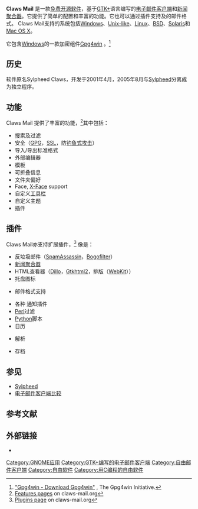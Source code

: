 {{NoteTA|G1=IT|G2=FL}}
{{Infobox software
| name                   = Claws Mail
| logo                   = ClawsMailLogo.png
| logo size              = 64px
| screenshot             = Claws-mail 271-en.png
| screenshot size        = 240px
| caption                = Claws Mail 2.7.1 主界面（Windows版本）
| developer              = [https://www.claws-mail.org/theteam.php The Claws Mail Team]
| released               = 0.4.67claws1 ({{Start date and age|2001|05|11}})
| latest release version = 3.17.8
| latest release date    = {{release date and age|2020|10|19}}
| programming language   = [[C语言|C]]
| operating system       = [[BSD|BSD]], [[Linux|Linux]], [[Mac_OS|Mac OS]], [[Solaris|Solaris]], [[Unix|Unix]], [[Microsoft_Windows|Windows]]
| language               = 巴西葡萄牙语，保加利亚语，加泰罗尼亚语，简体中文，繁体中文，克罗地亚语，捷克语，荷兰语，英语，世界语，芬兰语，法语，德语，希腊语，希伯来语，匈牙利语，意大利语，日语，韩语，挪威语，波兰语，俄语，塞尔维亚语，斯洛伐克语，西班牙语，瑞典语
| genre                  = [[电子邮件客户端|电子邮件客户端]], [[聚合器|新闻聚合器]]
| license                = [[GNU通用公共许可证|GNU GPLv3]]
| website                = {{URL|https://www.claws-mail.org}}
}}
'''Claws Mail''' 是一款[[免费软件|免费]][[开源软件|开源软件]]，基于[[GTK+|GTK+]]语言编写的[[电子邮件客户端|电子邮件客户端]]和[[新闻聚合器|新闻聚合器]]。它提供了简单的配置和丰富的功能。它也可以通过插件支持{{link-en|MH 信息处理系统|MH Message Handling System}}及{{link-en|Mbox|Mbox}}的邮件格式。 Claws Mail支持的系统包括[[Microsoft_Windows|Windows]]、[[Unix-like|Unix-like]]、[[Linux|Linux]]、[[BSD|BSD]]、[[Solaris|Solaris]]和[[Mac_OS_X|Mac OS X]]。

它包含[[Microsoft_Windows|Windows]]的一款加密组件[[Gpg4win|Gpg4win]] 。<ref name=gpg4win>[http://gpg4win.org/download.html "Gpg4win - Download Gpg4win"] {{Wayback|url=http://gpg4win.org/download.html |date=20151008070546 }}, The Gpg4win Initiative.</ref>

== 历史 ==

软件原名Sylpheed Claws，开发于2001年4月，2005年8月与[[Sylpheed|Sylpheed]]分离成为独立程序。

== 功能 ==
Claws Mail 提供了丰富的功能，<ref>[http://www.claws-mail.org/features.php Features pages] {{Wayback|url=http://www.claws-mail.org/features.php |date=20150923133813 }} on claws-mail.org</ref>其中包括：
*搜索及过滤
*安全（[[GPG|GPG]]，[[SSL|SSL]]，防[[钓鱼式攻击|钓鱼式攻击]]）
*导入/导出标准格式
*外部编辑器
*模板
*可折叠信息
*文件夹偏好
*Face, [[X-Face|X-Face]] support
*自定义[[工具栏|工具栏]]
*自定义主题
*插件

==插件 ==
Claws Mail亦支持扩展插件，<ref>[http://www.claws-mail.org/plugins.php Plugins page] {{Wayback|url=http://www.claws-mail.org/plugins.php |date=20150929030052 }} on claws-mail.org</ref> 像是：
*反垃圾邮件（[[SpamAssassin|SpamAssassin]]，[[Bogofilter|Bogofilter]]）
*[[新闻聚合器|新闻聚合器]]
*HTML查看器（[[Dillo|Dillo]]，[[Gtkhtml2|Gtkhtml2]]，排版（[[WebKit|WebKit]]））
*托盘图标
*{{link-en|Mbox|Mbox}}邮件格式支持
*各种 通知插件
*[[Perl|Perl]]过滤
*[[Python|Python]]脚本
*日历
*{{link-en|传输中性封装格式|Transport Neutral Encapsulation Format|TNEF}} 解析
*存档

== 参见 ==
{{Portal|自由软件}}
*[[Sylpheed|Sylpheed]]
*[[电子邮件客户端比较|电子邮件客户端比较]]

==参考文献==
{{reflist}}

==外部链接==
*{{Official website|1=www.claws-mail.org}}

{{Aggregators}}
{{Email clients}}
{{加密软件}}

[[Category:GNOME应用|Category:GNOME应用]]
[[Category:GTK+编写的电子邮件客户端|Category:GTK+编写的电子邮件客户端]]
[[Category:自由邮件客户端|Category:自由邮件客户端]]
[[Category:自由软件|Category:自由软件]]
[[Category:用C编程的自由软件|Category:用C编程的自由软件]]
